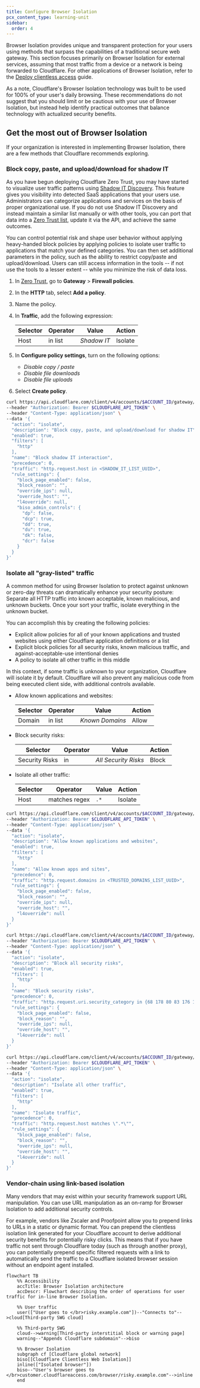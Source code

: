 ```yaml
---
title: Configure Browser Isolation
pcx_content_type: learning-unit
sidebar:
  order: 4
---
```



<GlossaryDefinition term="Cloudflare Browser Isolation" />

Browser Isolation provides unique and transparent protection for your users using methods that surpass the capabilities of a traditional secure web gateway. This section focuses primarily on Browser Isolation for external services, assuming that most traffic from a device or a network is being forwarded to Cloudflare. For other applications of Browser Isolation, refer to the [Deploy clientless access](/learning-paths/clientless-access/concepts/) guide.

As a note, Cloudflare's Browser Isolation technology was built to be used for 100% of your user's daily browsing. These recommendations do not suggest that you should limit or be cautious with your use of Browser Isolation, but instead help identify practical outcomes that balance technology with actualized security benefits.

## Get the most out of Browser Isolation

If your organization is interested in implementing Browser Isolation, there are a few methods that Cloudflare recommends exploring.

### Block copy, paste, and upload/download for shadow IT

As you have begun deploying Cloudflare Zero Trust, you may have started to visualize user traffic patterns using [Shadow IT Discovery](/cloudflare-one/insights/analytics/shadow-it-discovery/). This feature gives you visibility into detected SaaS applications that your users use. Administrators can categorize applications and services on the basis of proper organizational use. If you do not use Shadow IT Discovery and instead maintain a similar list manually or with other tools, you can port that data into a [Zero Trust list](/learning-paths/secure-internet-traffic/understand-policies/create-list/), update it via the API, and achieve the same outcomes.

You can control potential risk and shape user behavior without applying heavy-handed block policies by applying policies to isolate user traffic to applications that match your defined categories. You can then set additional parameters in the policy, such as the ability to restrict copy/paste and upload/download. Users can still access information in the tools -- if not use the tools to a lesser extent -- while you minimize the risk of data loss.

<Tabs syncKey="dashPlusAPI"> <TabItem label="Dashboard">

1. In [Zero Trust](https://one.dash.cloudflare.com/), go to **Gateway** > **Firewall policies**.

2. In the **HTTP** tab, select **Add a policy**.

3. Name the policy.

4. In **Traffic**, add the following expression:

   | Selector | Operator | Value       | Action  |
   | -------- | -------- | ----------- | ------- |
   | Host     | in list  | _Shadow IT_ | Isolate |

5. In **Configure policy settings**, turn on the following options:

   - _Disable copy / paste_
   - _Disable file downloads_
   - _Disable file uploads_

6. Select **Create policy**.

</TabItem> <TabItem label="API">

```bash
curl https://api.cloudflare.com/client/v4/accounts/$ACCOUNT_ID/gateway/rules \
--header "Authorization: Bearer $CLOUDFLARE_API_TOKEN" \
--header "Content-Type: application/json" \
--data '{
  "action": "isolate",
  "description": "Block copy, paste, and upload/download for shadow IT",
  "enabled": true,
  "filters": [
    "http"
  ],
  "name": "Block shadow IT interaction",
  "precedence": 0,
  "traffic": "http.request.host in <SHADOW_IT_LIST_UUID>",
  "rule_settings": {
    "block_page_enabled": false,
    "block_reason": "",
    "override_ips": null,
    "override_host": "",
    "l4override": null,
    "biso_admin_controls": {
      "dp": false,
      "dcp": true,
      "dd": true,
      "du": true,
      "dk": false,
      "dcr": false
    }
  }
}'
```

</TabItem> </Tabs>

### Isolate all "gray-listed" traffic

A common method for using Browser Isolation to protect against unknown or zero-day threats can dramatically enhance your security posture: Separate all HTTP traffic into known acceptable, known malicious, and unknown buckets. Once your sort your traffic, isolate everything in the unknown bucket.

You can accomplish this by creating the following policies:

- Explicit allow policies for all of your known applications and trusted websites using either Cloudflare application definitions or a list
- Explicit block policies for all security risks, known malicious traffic, and against-acceptable-use intentional denies
- A policy to isolate all other traffic in this middle

In this context, if some traffic is unknown to your organization, Cloudflare will isolate it by default. Cloudflare will also prevent any malicious code from being executed client side, with additional controls available.

<Tabs syncKey="dashPlusAPI"> <TabItem label="Dashboard">

- Allow known applications and websites:

  | Selector | Operator | Value           | Action |
  | -------- | -------- | --------------- | ------ |
  | Domain   | in list  | _Known Domains_ | Allow  |

- Block security risks:

  | Selector       | Operator | Value                | Action |
  | -------------- | -------- | -------------------- | ------ |
  | Security Risks | in       | _All Security Risks_ | Block  |

- Isolate all other traffic:

  | Selector | Operator      | Value | Action  |
  | -------- | ------------- | ----- | ------- |
  | Host     | matches regex | `.*`  | Isolate |

</TabItem> <TabItem label="API">

```bash title="Allow known applications and websites"
curl https://api.cloudflare.com/client/v4/accounts/$ACCOUNT_ID/gateway/rules \
--header "Authorization: Bearer $CLOUDFLARE_API_TOKEN" \
--header "Content-Type: application/json" \
--data '{
  "action": "isolate",
  "description": "Allow known applications and websites",
  "enabled": true,
  "filters": [
    "http"
  ],
  "name": "Allow known apps and sites",
  "precedence": 0,
  "traffic": "http.request.domains in <TRUSTED_DOMAINS_LIST_UUID>",
  "rule_settings": {
    "block_page_enabled": false,
    "block_reason": "",
    "override_ips": null,
    "override_host": "",
    "l4override": null
  }
}'
```

```bash title="Block security risks"
curl https://api.cloudflare.com/client/v4/accounts/$ACCOUNT_ID/gateway/rules \
--header "Authorization: Bearer $CLOUDFLARE_API_TOKEN" \
--header "Content-Type: application/json" \
--data '{
  "action": "isolate",
  "description": "Block all security risks",
  "enabled": true,
  "filters": [
    "http"
  ],
  "name": "Block security risks",
  "precedence": 0,
  "traffic": "http.request.uri.security_category in {68 178 80 83 176 175 117 131 134 151 153}",
  "rule_settings": {
    "block_page_enabled": false,
    "block_reason": "",
    "override_ips": null,
    "override_host": "",
    "l4override": null
  }
}'
```

```bash title="Isolate all other traffic"
curl https://api.cloudflare.com/client/v4/accounts/$ACCOUNT_ID/gateway/rules \
--header "Authorization: Bearer $CLOUDFLARE_API_TOKEN" \
--header "Content-Type: application/json" \
--data '{
  "action": "isolate",
  "description": "Isolate all other traffic",
  "enabled": true,
  "filters": [
    "http"
  ],
  "name": "Isolate traffic",
  "precedence": 0,
  "traffic": "http.request.host matches \".*\"",
  "rule_settings": {
    "block_page_enabled": false,
    "block_reason": "",
    "override_ips": null,
    "override_host": "",
    "l4override": null
  }
}'
```

</TabItem> </Tabs>

### Vendor-chain using link-based isolation

Many vendors that may exist within your security framework support URL manipulation. You can use URL manipulation as an on-ramp for Browser Isolation to add additional security controls.

For example, vendors like Zscaler and Proofpoint allow you to prepend links to URLs in a static or dynamic format. You can prepend the clientless isolation link generated for your Cloudflare account to derive additional security benefits for potentially risky clicks. This means that if you have traffic not sent through Cloudflare today (such as through another proxy), you can potentially prepend specific filtered requests with a link to automatically send the traffic to a Cloudflare isolated browser session without an endpoint agent installed.

```mermaid
flowchart TB
    %% Accessibility
    accTitle: Browser Isolation architecture
    accDescr: Flowchart describing the order of operations for user traffic for in-line Browser Isolation.

    %% User traffic
    user(["User goes to </br>risky.example.com"])--"Connects to"-->cloud[Third-party SWG cloud]

    %% Third-party SWG
    cloud-->warning[Third-party interstitial block or warning page]
    warning--"Appends Cloudflare subdomain"-->biso

    %% Browser Isolation
    subgraph cf [Cloudflare global network]
    biso[[Cloudflare Clientless Web Isolation]]
    inline(["Isolated browser"])
    biso--"User's browser goes to </br>customer.cloudflareaccess.com/browser/risky.example.com"-->inline
    end
```
